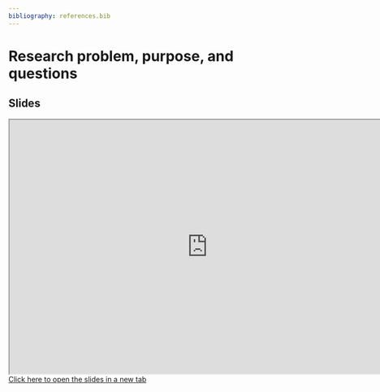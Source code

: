 ```yaml
---
bibliography: references.bib
---
```


# Research problem, purpose, and questions

## Slides

```{=html}
<iframe width="780" height="500" src="https://pmongeon.github.io/info5520/slides/ch3.html#/title-slide/" title="Slides - Week 3"></iframe>
```

```{=html}
<a href="https://pmongeon.github.io/info5520/slides/ch3.html#/title-slide/" target="_blank" rel="noopener noreferrer">Click here to open the slides in a new tab</a> 
```
